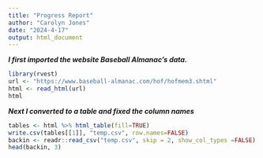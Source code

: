 ```yaml
---
title: "Progress Report"
author: "Carolyn Jones"
date: "2024-4-17"
output: html_document
---
```


***I first imported the website Baseball Almanac's data.***

```r
library(rvest)
url <- "https://www.baseball-almanac.com/hof/hofmem3.shtml"
html <- read_html(url)
html
```


***Next I converted to a table and fixed the column names***

```r
tables <- html %>% html_table(fill=TRUE)
write.csv(tables[[1]], "temp.csv", row.names=FALSE)
backin <- readr::read_csv("temp.csv", skip = 2, show_col_types =FALSE)
head(backin, 3)
```
